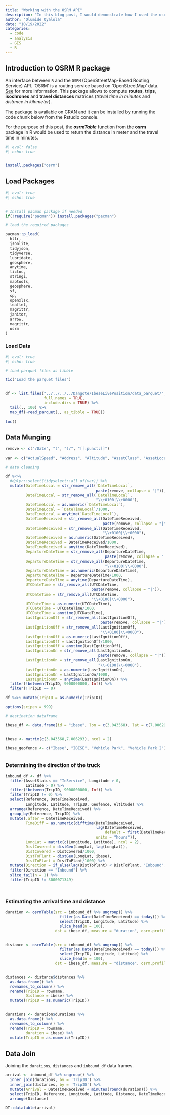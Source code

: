 ```yaml
---
title: "Working with the OSRM API"
description: "In this blog post, I would demonstrate how I used the osrm package in R to return the distance and travel time between a destination and different sources"
author: "Olumide Oyalola"
date: "10/19/2022"
categories:
  - code
  - analysis
  - GIS
  - R
---
```


## Introduction to OSRM R package

An interface between `R` and the `OSRM` (OpenStreetMap-Based Routing Service) API. 'OSRM' is a routing service based on 'OpenStreetMap' data. [See](http://project-osrm.org) for more information. This package allows to compute **routes**, **trips**, **isochrones** and **travel distances** matrices (_travel time in minutes_ and _distance in kilometer_).

The package is available on CRAN and it can be installed by running the code chunk below from the Rstudio console.

For the purpose of this post, the **_osrmTable_** function from the **osrm** package in R would be used to return the distance in meter and the travel time in minutes.

```r
#| eval: false
#| echo: true


install.packages("osrm")
```

## Load Packages

```r
#| eval: true
#| echo: true


# Install pacman package if needed
if(!require("pacman")) install.packages("pacman")

# load the required packages

pacman::p_load(
  httr,
  jsonlite,
  tidyjson,
  tidyverse,
  lubridate,
  geosphere,
  anytime,
  tictoc,
  stringi,
  maptools,
  geosphere,
  sf,
  sp,
  openxlsx,
  leaflet,
  magrittr,
  janitor,
  arrow,
  magrittr,
  osrm
)
```


### Load Data

```r
#| eval: true
#| echo: true

# load parquet files as tibble

tic("Load the parquet files")


df <- list.files("../../../../Dangote/IbeseLivePosition/data_parquet/",
                 full.names = TRUE,
                 include.dirs = TRUE) %>%
  tail(., 100) %>% 
  map_df(~read_parquet(., as_tibble = TRUE))

toc()


```

## Data Munging

```r
remove <- c("/Date", "(", ")/", "[[:punct:]]")

var <- c("ActualSpeed", "Address", "Altitude", "AssetClass", "AssetLocationID", "AssetStatus", "CategoryID", "CategoryName", "City", "CustomerName", "DateTimeLocal", "DateTimeReceived", "DeliveryOrderNumber", "DepartureDateTime", "DestinationArea", "DestinationCity", "DestinationSite", "DestinationStreet", "DeviceType", "DirectionString", "Distance", "DriverCode", "DriverID", "Geofence", "IgnitionStatus", "Information", "JourneyDistance", "JourneyDuration", "JourneyIdleTime", "JourneyMaxSpeed", "LastIgnitionOff", "LastIgnitionOn", "Latitude", "Load", "Longitude", "NumSatellites", "Odometer", "Reason", "ReasonString", "Reference", "Region", "SiteName", "SpeedOverGround", "Status", "Street", "TrackTrue", "TripDestination", "TripID", "TripSource", "TripType", "UTCDateTime", "WaybillNumber")

```




```r
# data cleaning

df %<>% 
  #dplyr::select(tidyselect::all_of(var)) %>% 
  mutate(DateTimeLocal = str_remove_all(`DateTimeLocal`, 
                                        paste(remove, collapse = "|")),
         DateTimeLocal = str_remove_all(`DateTimeLocal`, 
                                        "\\+0100|\\+0000"),
         DateTimeLocal = as.numeric(`DateTimeLocal`),
         DateTimeLocal = `DateTimeLocal`/1000,
         DateTimeLocal = anytime(`DateTimeLocal`),
         DateTimeReceived = str_remove_all(DateTimeReceived, 
                                           paste(remove, collapse = "|")),
         DateTimeReceived = str_remove_all(DateTimeReceived, 
                                           "\\+0100|\\+0000"),
         DateTimeReceived = as.numeric(DateTimeReceived),
         DateTimeReceived = DateTimeReceived/1000,
         DateTimeReceived = anytime(DateTimeReceived),
         DepartureDateTime = str_remove_all(DepartureDateTime, 
                                            paste(remove, collapse = "|")),
         DepartureDateTime = str_remove_all(DepartureDateTime, 
                                            "\\+0100|\\+0000"),
         DepartureDateTime = as.numeric(DepartureDateTime),
         DepartureDateTime = DepartureDateTime/1000,
         DepartureDateTime = anytime(DepartureDateTime),
         UTCDateTime = str_remove_all(UTCDateTime, 
                                      paste(remove, collapse = "|")),
         UTCDateTime = str_remove_all(UTCDateTime, 
                                      "\\+0100|\\+0000"),
         UTCDateTime = as.numeric(UTCDateTime),
         UTCDateTime = UTCDateTime/1000,
         UTCDateTime = anytime(UTCDateTime),
         LastIgnitionOff = str_remove_all(LastIgnitionOff, 
                                          paste(remove, collapse = "|")),
         LastIgnitionOff = str_remove_all(LastIgnitionOff, 
                                          "\\+0100|\\+0000"),
         LastIgnitionOff = as.numeric(LastIgnitionOff),
         LastIgnitionOff = LastIgnitionOff/1000,
         LastIgnitionOff = anytime(LastIgnitionOff),
         LastIgnitionOn = str_remove_all(LastIgnitionOn, 
                                         paste(remove, collapse = "|")),
         LastIgnitionOn = str_remove_all(LastIgnitionOn, 
                                         "\\+0100|\\+0000"),
         LastIgnitionOn = as.numeric(LastIgnitionOn),
         LastIgnitionOn = LastIgnitionOn/1000,
         LastIgnitionOn = anytime(LastIgnitionOn)) %>% 
  filter(!between(TripID, 9000000000, Inf)) %>% 
  filter(!TripID == 0)

df %<>% mutate(TripID = as.numeric(TripID))

```




```r
options(scipen = 999)

# destination dataframe

ibese_df <- data.frame(id = "ibese", lon = c(3.043568), lat = c(7.006293))


ibese <- matrix(c(3.043568,7.006293), ncol = 2)

ibese_geofence <- c("Ibese", "IBESE", "Vehicle Park", "Vehicle Park 2")



```


### Determining the direction of the truck

```r
inbound_df <- df %>% 
  filter(AssetStatus == "InService", Longitude > 0, 
         Latitude > 0) %>% 
  filter(!between(TripID, 9000000000, Inf)) %>% 
  filter(TripID != 0) %>% 
  select(Reference, DateTimeReceived, 
         Longitude, Latitude, TripID, Geofence, Altitude) %>% 
  arrange(Reference, DateTimeReceived) %>% 
  group_by(Reference, TripID) %>% 
  mutate(.after = DateTimeReceived,
         TimeDiff = as.numeric(difftime(DateTimeReceived, 
                                        lag(DateTimeReceived, 
                                            default = first(DateTimeReceived)), 
                                        units = "hours")),
         LongLat = matrix(c(Longitude, Latitude), ncol = 2),
         DistCovered = distGeo(LongLat, lag(LongLat)),
         DistCovered = DistCovered/1000,
         DistToPlant = distGeo(LongLat, ibese),
         DistToPlant = DistToPlant/1000) %>%
  mutate(Direction = if_else(lag(DistToPlant) < DistToPlant, "Inbound", "Outbound")) %>% 
  filter(Direction == "Inbound") %>% 
  slice_tail(n = 1) %>% 
  filter(TripID != 3000071349)




```


### Estimating the arrival time and distance


```r
duration <- osrmTable(src = inbound_df %>% ungroup() %>% 
                        filter(as.Date(DateTimeReceived) == today()) %>% 
                        select(TripID, Longitude, Latitude) %>% 
                        slice_head(n = 100),
                      dst = ibese_df, measure = "duration", osrm.profile = "car")


distance <- osrmTable(src = inbound_df %>% ungroup() %>% 
                        filter(as.Date(DateTimeReceived) == today()) %>% 
                        select(TripID, Longitude, Latitude) %>% 
                        slice_head(n = 100),
                      dst = ibese_df, measure = "distance", osrm.profile = "car")


distances <- distance$distances %>% 
  as.data.frame() %>%
  rownames_to_column() %>% 
  rename(TripID = rowname,
         Distance = ibese) %>% 
  mutate(TripID = as.numeric(TripID))


durations <- duration$durations %>% 
  as.data.frame() %>%
  rownames_to_column() %>% 
  rename(TripID = rowname,
         duration = ibese) %>% 
  mutate(TripID = as.numeric(TripID))


```


## Data Join

Joining the `durations`, `distances` and `inbound_df` data frames.

```r
arrival <- inbound_df %>% ungroup() %>% 
  inner_join(durations, by = 'TripID') %>% 
  inner_join(distances, by = 'TripID') %>% 
  mutate(Arrival = DateTimeReceived + minutes(round(duration))) %>% 
  select(TripID, Reference, Longitude, Latitude, Distance, DateTimeReceived, Arrival) %>% 
  arrange(Distance)

DT::datatable(arrival)
```

